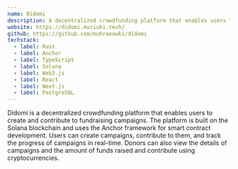 ```yaml
---
name: Didomi
description: A decentralized crowdfunding platform that enables users to create and contribute to fundraising campaigns.
website: https://didomi.muriuki.tech/
github: https://github.com/muhreeowki/didomi
techstack:
  - label: Rust
  - label: Anchor
  - label: TypeScript
  - label: Solana
  - label: Web3.js
  - label: React
  - label: Next.js
  - label: PostgreSQL
---
```


Didomi is a decentralized crowdfunding platform that enables users to create and contribute to fundraising campaigns. The platform is built on the Solana blockchain and uses the Anchor framework for smart contract development. Users can create campaigns, contribute to them, and track the progress of campaigns in real-time. Donors can also view the details of campaigns and the amount of funds raised and contribute using cryptocurrencies.
